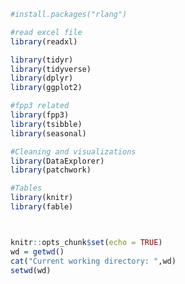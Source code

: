 ```r
#install.packages("rlang") 

#read excel file
library(readxl)

library(tidyr)
library(tidyverse)
library(dplyr)
library(ggplot2)

#fpp3 related 
library(fpp3)
library(tsibble)
library(seasonal)

#Cleaning and visualizations
library(DataExplorer)
library(patchwork)

#Tables
library(knitr)
library(fable)



knitr::opts_chunk$set(echo = TRUE)
wd = getwd()
cat("Current working directory: ",wd)
setwd(wd)
```